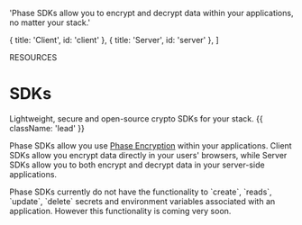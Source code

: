 
  'Phase SDKs allow you to encrypt and decrypt data within your applications, no matter your stack.'

  { title: 'Client', id: 'client' },
  { title: 'Server', id: 'server' },
]

<HeroPattern />

<Tag variant="small">RESOURCES</Tag>

# SDKs

Lightweight, secure and open-source crypto SDKs for your stack. {{ className: 'lead' }}

Phase SDKs allow you use [Phase Encryption](/security/overview) within your applications. Client SDKs allow you encrypt data directly in your users' browsers, while Server SDKs allow you to both encrypt and decrypt data in your server-side applications.

<Note>
  Phase SDKs currently do not have the functionality to `create`, `reads`,
  `update`, `delete` secrets and environment variables associated with an
  application. However this functionality is coming very soon.
</Note>

<Libraries />
